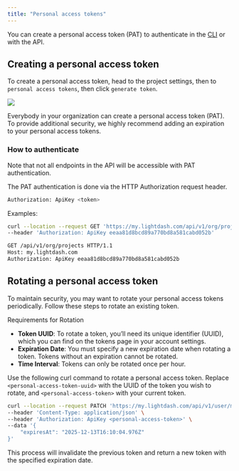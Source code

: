 ```yaml
---
title: "Personal access tokens"
---
```


You can create a personal access token (PAT) to authenticate in the [CLI](/get-started/setup-lightdash/get-project-lightdash-ready) or with the API.

## Creating a personal access token

To create a personal access token, head to the project settings, then to `personal access tokens`, then click `generate token`.

<Frame>
<img src="/images/references/create-pat-6ec282a4422b1a7c55c6b60c95937cf8.jpg"/>
</Frame>

Everybody in your organization can create a personal access token (PAT). To provide additional security, we highly recommend adding an expiration to your personal access tokens.

### How to authenticate

Note that not all endpoints in the API will be accessible with PAT authentication.

The PAT authentication is done via the HTTP Authorization request header.

```bash
Authorization: ApiKey <token>
```

Examples:

```bash
curl --location --request GET 'https://my.lightdash.com/api/v1/org/projects' \
--header 'Authorization: ApiKey eeaa81d8bcd89a770bd8a581cabd052b'
```

```bash
GET /api/v1/org/projects HTTP/1.1
Host: my.lightdash.com
Authorization: ApiKey eeaa81d8bcd89a770bd8a581cabd052b
```

## Rotating a personal access token

To maintain security, you may want to rotate your personal access tokens periodically. Follow these steps to rotate an existing token.

Requirements for Rotation

* **Token UUID**: To rotate a token, you’ll need its unique identifier (UUID), which you can find on the tokens page in your account settings.
* **Expiration Date**: You must specify a new expiration date when rotating a token. Tokens without an expiration cannot be rotated.
* **Time Interval**: Tokens can only be rotated once per hour.

Use the following curl command to rotate a personal access token. Replace `<personal-access-token-uuid>` with the UUID of the token you wish to rotate, and `<personal-access-token>` with your current token.

```bash
curl --location --request PATCH 'https://my.lightdash.com/api/v1/user/me/personal-access-tokens/<personal-access-token-uuid>/rotate' \
--header 'Content-Type: application/json' \
--header 'Authorization: ApiKey <personal-access-token>' \
--data '{
    "expiresAt": "2025-12-13T16:10:04.976Z"
}'
```

This process will invalidate the previous token and return a new token with the specified expiration date.
